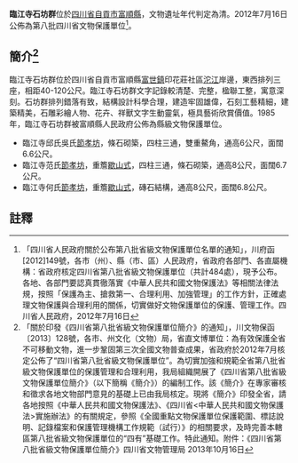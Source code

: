 {{msg:四川省文物保護單位
|名稱 = 臨江寺石坊群
|編號 = 111
|圖片 = 
|級別 = S8
|分類 = 
|時代 = [[清代|清代]]
|地点 = [[四川省|四川省]][[自貢市|自貢市]][[富順縣|富順縣]]
|坐標 =
|登錄 = 2012年7月16日
}}
'''臨江寺石坊群'''位於[[四川省|四川省]][[自貢市|自貢市]][[富順縣|富順縣]]，文物遺址年代判定為清。2012年7月16日公佈為第八批四川省文物保護單位<ref>「四川省人民政府關於公布第八批省級文物保護單位名單的通知」，川府函[2012]149號，各市（州）、縣（市、區）人民政府，省政府各部門、各直屬機構：省政府核定四川省第八批省級文物保護單位（共計484處），現予公布。各地、各部門要認真貫徹落實《中華人民共和國文物保護法》等相關法律法規，按照「保護為主、搶救第一、合理利用、加強管理」的工作方針，正確處理文物保護與合理利用的關係，切實做好文物保護單位的保護、管理工作。四川省人民政府，2012年7月16日</ref>。
== 簡介<ref>「關於印發《四川省第八批省級文物保護單位簡介》的通知」，川文物保函〔2013〕128號，各市、州文化（文物）局，省直文博單位：為有效保護全省不可移動文物，進一步鞏固第三次全國文物普查成果，省政府於2012年7月核定公佈了“四川省第八批省級文物保護單位”。為切實加強和規範全省第八批省級文物保護單位的保護管理和合理利用，我局組織開展了《四川省第八批省級文物保護單位簡介》（以下簡稱《簡介》）的編制工作。該《簡介》在專家審核和徵求各地文物部門意見的基礎上已由我局核定。現將《簡介》印發全省，請各地按照《中華人民共和國文物保護法》、《四川省<中華人民共和國文物保護法>實施辦法》的有關規定，參照《全國重點文物保護單位保護範圍、標誌說明、記錄檔案和保護管理機構工作規範（試行）》的相關要求，及時完善本轄區第八批省級文物保護單位的“四有”基礎工作。特此通知。附件：《四川省第八批省級文物保護單位簡介》四川省文物管理局  2013年10月16日</ref> ==
臨江寺石坊群位於四川省自貢市富順縣[[富世鎮|富世鎮]]印花莊社區[[沱江|沱江]]岸邊，東西排列三座，相距40-120公尺。臨江寺石坊群文字記錄較清楚、完整，楹聯工整，寓意深刻。石坊群排列錯落有致，結構設計科學合理，建造牢固雄偉，石刻工藝精細，建築精美，石雕彩繪人物、花卉、祥獸文字生動靈氣，極具藝術欣賞價值。1985年，臨江寺石坊群被富順縣人民政府公佈為縣級文物保護單位。

* 臨江寺邱氏吳氏[[節孝坊|節孝坊]]，條石砌築，四柱三通，雙重鰲角，通高6公尺，面闊6.6公尺。
* 臨江寺范氏[[節孝坊|節孝坊]]，重簷[[歇山式|歇山式]]，四柱三通，條石砌築，通高8公尺，面闊6.7公尺。
* 臨江寺何氏[[節孝坊|節孝坊]]，重簷[[歇山式|歇山式]]，磚石結構，通高8公尺，面闊6.8公尺。

==註釋==
{{reflist}}